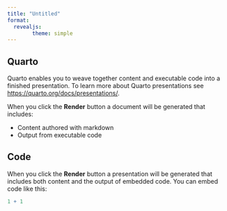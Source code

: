 ```yaml
---
title: "Untitled"
format:
  revealjs:
        theme: simple
---
```


## Quarto

Quarto enables you to weave together content and executable code into a finished presentation.
To learn more about Quarto presentations see <https://quarto.org/docs/presentations/>.

When you click the **Render** button a document will be generated that includes:

-   Content authored with markdown
-   Output from executable code

## Code

When you click the **Render** button a presentation will be generated that includes both content and the output of embedded code.
You can embed code like this:

```r
1 + 1
```
